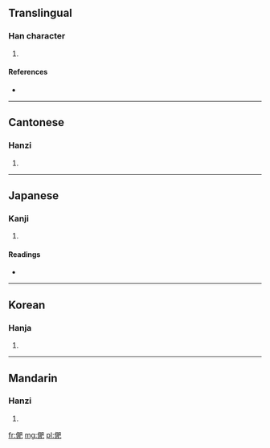 ==Translingual==

===Han character===
{{Han char|rn=9|rad=人|as=08|sn=10|four=2721<sub>7</sub>|canj=人月日山 (OBAU)}}

# {{defn|Han|sort=人08}}

====References====
* {{Han ref|kx=0106.180|dkj=00733|dj=0227.010|hdz=10181.060|uh=4FF7|ud=20471|bh=D0D5|bd=53461}}

----

==Cantonese==

===Hanzi===
{{yue-hanzi|jyut=|y=fei4}}

# {{defn|lang=yue|sort=人08}}

----

==Japanese==

===Kanji===
{{ja-kanji|grade=|rs=人08}}

# {{defn|lang=ja|sort=人08}}

====Readings====
* {{ja-readings|on=[[ひ]] (hi)|kun=[[やぶれる]] (yabureru), [[やぶる]] (yaburu), [[そむく]] (somuku)}}

----

==Korean==

===Hanja===
{{ko-hanja|hangeul=비|rv=bi|mr=pi}}

# {{defn|lang=ko|sort=人08}}

----

==Mandarin==

===Hanzi===
{{cmn-hanzi|pin=[[fèi]] ([[fei4]]), [[zá]] ([[za2]])|wg=fei<sup>4</sup>, tsa<sup>2</sup>}}

# {{defn|lang=cmn|sort=人08}}

[[fr:俷]]
[[mg:俷]]
[[pl:俷]]